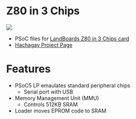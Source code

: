 =Z80 in 3 Chips =

<img src="http://land-boards.com/blwiki/images/c/cc/Z80_P865-cropped-720px.jpg"></img>

* PSoC files for [http://land-boards.com/blwiki/index.php?title=Z80_in_3_Chips LandBoards Z80 in 3 Chips card]
* [https://hackaday.io/project/167711-3-chip-z80-design Hachagay Project Page]

= Features =

* PSoC5 LP emaulates standard peripheral chips
** Serial port with USB
* Memory Management Unit (MMU)
** Controls 512KB SRAM
* Loader moves EPROM code to SRAM
